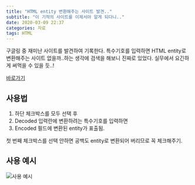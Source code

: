 ---
title: "HTML entity 변환해주는 사이트 발견.."
subtitle: "이 기적의 사이트를 이제서야 알게 되다니.."
date: 2020-03-09 22:37
categories: 자료
tags: HTML
---

구글링 중 재미난 사이트를 발견하여 기록한다. 특수기호를 입력하면 HTML entity로 변환해주는 사이트 없을까..하는 생각에 검색을 해보니 진짜로 있었다. 실무에서 요긴하게 써먹을 수 있을 듯..!

[바로가기](https://mothereff.in/html-entities)

## 사용법

1. 하단 체크박스를 모두 선택 후
2. Decoded 입력란에 변환하려는 특수기호를 입력하면
3. Encoded 필드에 변환된 entity가 표출됨.

첫 번째 체크박스를 선택 안하면 공백도 entity로 변환되어 버리므로 꼭 체크해주기.

## 사용 예시

![사용 예시](//cdn.jsdelivr.net/gh/selosele/selosele.github.io/assets/images/post/entity-converter_img01.jpg)